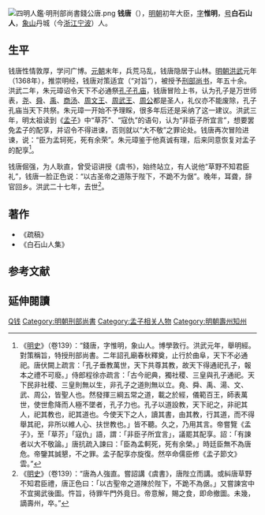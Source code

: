 [[File:四明人鑑·明刑部尚書錢公唐.png|thumb]]
'''钱唐'''（{{bd|1314年||1394年|catIdx=Q钱}}），[[明朝|明朝]]初年大臣，[[表字|字]]'''惟明'''，[[号|号]]'''白石山人'''，[[象山縣|象山]]丹城（今[[浙江|浙江]][[宁波|宁波]]）人。

==生平==
钱唐性情敦厚，学问广博。[[元朝|元朝]]末年，兵荒马乱，钱唐隐居于山林。[[明朝|明朝]][[洪武|洪武]]元年（1368年），推崇明经，钱唐对策适宜（“对旨”），被授予[[刑部尚书|刑部尚书]]，年五十余。洪武二年，朱元璋诏令天下不必通祭[[孔子|孔子]][[孔庙|孔庙]]，钱唐冒险上书，认为孔子是万世师表，[[尧|尧]]、[[舜|舜]]、[[禹|禹]]、[[商汤|商汤]]、[[周文王|周文王]]、[[周武王|周武王]]、[[周公|周公]]都是圣人，礼仪亦不能废除，孔子孔庙当天下共祭。朱元璋一开始不予理睬，很多年后还是采纳了这一建议。洪武三年，明太祖读到《[[孟子|孟子]]》中“草芥”、“寇仇”的语句，认为“非臣子所宜言”，想要罢免孟子的配享，并诏令不得进谏，否则就以“大不敬”之罪论处。钱唐再次冒险进谏，说：“臣为孟轲死，死有余荣”。朱元璋鉴于他真诚有理，后来同意恢复对孟子的配享<ref>《[[明史|明史]]》（卷139）：“錢唐，字惟明，象山人。博學敦行。洪武元年，舉明經。對策稱旨，特授刑部尚書。二年詔孔廟春秋釋奠，止行於曲阜，天下不必通祀。唐伏闕上疏言：「孔子垂教萬世，天下共尊其教，故天下得通祀孔子，報本之禮不可廢。」侍郎程徐亦疏言：「古今祀典，獨社稷、三皇與孔子通祀。天下民非社稷、三皇則無以生，非孔子之道則無以立。堯、舜、禹、湯、文、武、周公，皆聖人也。然發揮三綱五常之道，載之於經，儀範百王，師表萬世，使世愈降而人極不墜者，孔子力也。孔子以道設教，天下祀之，非祀其人，祀其教也，祀其道也。今使天下之人，讀其書，由其教，行其道，而不得舉其祀，非所以維人心、扶世教也。」皆不聽。久之，乃用其言。帝嘗覽《孟子》，至「草芥」「寇仇」語，謂：「非臣子所宜言」，議罷其配享。詔：「有諫者以大不敬論。」唐抗疏入諫曰：「臣為孟軻死，死有余榮。」時廷臣無不為唐危。帝鑒其誠懇，不之罪。孟子配享亦旋復。然卒命儒臣修《孟子節文》雲。”</ref>。

钱唐倔强，为人耿直，曾受诏讲授《虞书》，始终站立，有人说他“草野不知君臣礼”，钱唐一脸正色说：“以古圣帝之道陈于陛下，不跪不为倨”。晚年，耳聋，辞官回乡。洪武二十七年，去世<ref>《[[明史|明史]]》（卷139）：“唐為人強直。嘗詔講《虞書》，唐陛立而講。或糾唐草野不知君臣禮，唐正色曰：「以古聖帝之道陳於陛下，不跪不為倨。」又嘗諫宮中不宜揭武後圖。忤旨，待罪午門外竟日。帝意解，賜之食，即命撤圖。未幾，謫壽州，卒。”</ref>。

==著作==
*《疏稿》
*《白石山人集》

==参考文献==
<div class="references-small">
<references />
</div>

==延伸閱讀==
{{Wikisource further reading}}

[[Category:象山縣人|Q钱]]
[[Category:明朝刑部尚書|Category:明朝刑部尚書]]
[[Category:孟子相关人物|Category:孟子相关人物]]
[[Category:明朝壽州知州|Category:明朝壽州知州]]